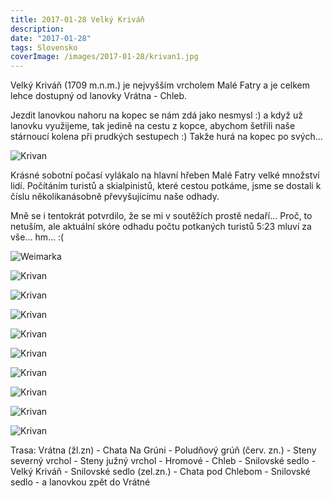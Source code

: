 ```yaml
---
title: 2017-01-28 Velký Kriváň
description:
date: "2017-01-28"
tags: Slovensko
coverImage: /images/2017-01-28/krivan1.jpg
---
```


Velký Kriváň (1709 m.n.m.) je nejvyšším vrcholem Malé Fatry a je celkem lehce dostupný od lanovky Vrátna - Chleb.

Jezdit lanovkou nahoru na kopec se nám zdá jako nesmysl :) a když už lanovku využijeme, tak jedině na cestu z kopce, abychom šetřili naše stárnoucí kolena při prudkých sestupech :) Takže hurá na kopec po svých...

<div className="flex justify-center">
  <Image
    src="/images/2017-01-28/krivan2.jpg"
    alt="Krivan"
    width={750}
    height={1080}
    priority
    className="next-image"
  />
</div>

Krásné sobotní počasí vylákalo na hlavní hřeben Malé Fatry velké množství lidí. Počítáním turistů a skialpinistů, které cestou potkáme, jsme se dostali k číslu několikanásobně převyšujícímu naše odhady.

Mně se i tentokrát potvrdilo, že se mi v soutěžích prostě nedaří... Proč, to netuším, ale aktuální skóre odhadu počtu potkaných turistů 5:23 mluví za vše... hm... :(

<Image
  src="/images/2017-01-28/weimarka.jpg"
  alt="Weimarka"
  width={1280}
  height={750}
  priority
  className="next-image"
/>

<Image
  src="/images/2017-01-28/krivan1.jpg"
  alt="Krivan"
  width={1280}
  height={750}
  priority
  className="next-image"
/>

<Image
  src="/images/2017-01-28/krivan3.jpg"
  alt="Krivan"
  width={1280}
  height={750}
  priority
  className="next-image"
/>

<Image
  src="/images/2017-01-28/krivan4.jpg"
  alt="Krivan"
  width={1280}
  height={750}
  priority
  className="next-image"
/>

<Image
  src="/images/2017-01-28/krivan5.jpg"
  alt="Krivan"
  width={1280}
  height={750}
  priority
  className="next-image"
/>

<Image
  src="/images/2017-01-28/krivan6.jpg"
  alt="Krivan"
  width={1280}
  height={750}
  priority
  className="next-image"
/>

<Image
  src="/images/2017-01-28/krivan7.jpg"
  alt="Krivan"
  width={1280}
  height={750}
  priority
  className="next-image"
/>

<Image
  src="/images/2017-01-28/krivan8.jpg"
  alt="Krivan"
  width={1280}
  height={750}
  priority
  className="next-image"
/>

<Image
  src="/images/2017-01-28/krivan9.jpg"
  alt="Krivan"
  width={1280}
  height={750}
  priority
  className="next-image"
/>

<Image
  src="/images/2017-01-28/krivan10.jpg"
  alt="Krivan"
  width={1280}
  height={750}
  priority
  className="next-image"
/>

Trasa: Vrátna (žl.zn) - Chata Na Grúni - Poludňový grúň (červ. zn.) - Steny severný vrchol - Steny južný vrchol - Hromové - Chleb - Snilovské sedlo - Velký Kriváň - Snilovské sedlo (zel.zn.) - Chata pod Chlebom - Snilovské sedlo - a lanovkou zpět do Vrátné
